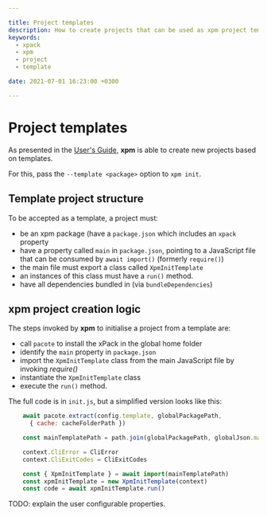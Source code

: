 ```yaml
---

title: Project templates
description: How to create projects that can be used as xpm project templates.
keywords:
  - xpack
  - xpm
  - project
  - template

date: 2021-07-01 16:23:00 +0300

---
```


# Project templates

As presented in the [User's Guide](/docs/user/#instantiate-a-template),
**xpm** is able to create new projects based on templates.

For this, pass the `--template <package>` option to `xpm init`.

## Template project structure

To be accepted as a template, a project must:

- be an xpm package (have a `package.json` which includes an `xpack` property
- have a property called `main` in `package.json`, pointing to a JavaScript
  file that can be consumed by `await import()` (formerly `require()`)
- the main file must export a class called `XpmInitTemplate`
- an instances of this class must have a `run()` method.
- have all dependencies bundled in (via `bundleDependencies`)

## xpm project creation logic

The steps invoked by **xpm** to initialise a project from a template are:

- call `pacote` to install the xPack in the global home folder
- identify the `main` property in `package.json`
- import the `XpmInitTemplate` class from the main JavaScript file by
  invoking _require()_
- instantiate the `XpmInitTemplate` class
- execute the `run()` method.

The full code is in `init.js`, but a simplified version looks like this:

```js
    await pacote.extract(config.template, globalPackagePath,
      { cache: cacheFolderPath })

    const mainTemplatePath = path.join(globalPackagePath, globalJson.main)

    context.CliError = CliError
    context.CliExitCodes = CliExitCodes

    const { XpmInitTemplate } = await import(mainTemplatePath)
    const xpmInitTemplate = new XpmInitTemplate(context)
    const code = await xpmInitTemplate.run()
```

TODO: explain the user configurable properties.
